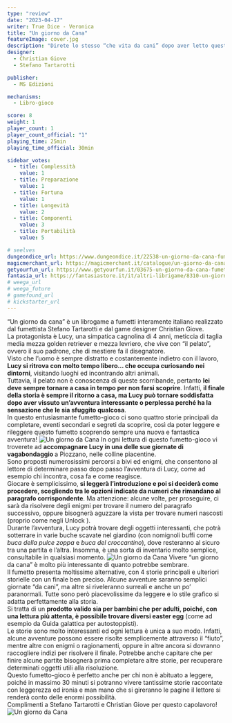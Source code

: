 ```yaml
---
type: "review"
date: "2023-04-17"
writer: True Dice - Veronica
title: "Un giorno da Cana"
featureImage: cover.jpg
description: "Direte lo stesso “che vita da cani” dopo aver letto questo fumetto-gioco?"
designer:
  - Christian Giove
  - Stefano Tartarotti

publisher:
  - MS Edizioni

mechanisms:
  - Libro-gioco

score: 8
weight: 1
player_count: 1
player_count_official: "1"
playing_time: 25min
playing_time_official: 30min

sidebar_votes:
  - title: Complessità
    value: 1
  - title: Preparazione
    value: 1
  - title: Fortuna
    value: 1
  - title: Longevità
    value: 2
  - title: Componenti
    value: 3
  - title: Portabilità
    value: 5

# seelves
dungeondice_url: https://www.dungeondice.it/22538-un-giorno-da-cana-fumetto-gioco.html
magicmerchant_url: https://magicmerchant.it/catalogue/un-giorno-da-cana-fumetto-gioco-47970/
getyourfun_url: https://www.getyourfun.it/03675-un-giorno-da-cana-fumetto-gioco-libri-game.html
fantasia_url: https://fantasiastore.it/it/altri-librigame/8310-un-giorno-da-cana-fumetto-gioco.html
# weega_url
# weega_future
# gamefound_url
# kickstarter_url
---
```


<Setting>
  “Un giorno da cana” è un librogame a fumetti interamente italiano realizzato dal fumettista Stefano Tartarotti e dal game designer Christian Giove.<br />
La protagonista è Lucy, una simpatica cagnolina di 4 anni, meticcia di taglia media mezza golden retriever e mezza levriero, che vive con “il pelato”, ovvero il suo padrone, che di mestiere fa il disegnatore. <br />
Visto che l’uomo è sempre distratto e costantemente indietro con il lavoro, <strong>Lucy si ritrova con molto tempo libero… che occupa curiosando nei dintorni</strong>, visitando luoghi ed incontrando altri animali. <br />
Tuttavia, il pelato non è conoscenza di queste scorribande, pertanto <strong>lei deve sempre tornare a casa in tempo per non farsi scoprire</strong>. Infatti, <strong>il finale della storia è sempre il ritorno a casa, ma Lucy può tornare soddisfatta dopo aver vissuto un’avventura interessante o perplessa perché ha la sensazione che le sia sfuggito qualcosa</strong>.<br />
In questo entusiasmante fumetto-gioco ci sono quattro storie principali da completare, eventi secondari e segreti da scoprire, così da poter leggere e rileggere questo fumetto scoprendo sempre una nuova e fantastica avventura!

</Setting>

<img src="./game1.jpg" alt="Un giorno da Cana" />

<Rules>
 In ogni lettura di questo fumetto-gioco vi troverete ad <strong>accompagnare Lucy in una delle sue giornate di vagabondaggio </strong>a Piozzano, nelle colline piacentine.<br />
Sono proposti numerosissimi percorsi a bivi ed enigmi, che consentono al lettore di determinare passo dopo passo l’avventura di Lucy, come ad esempio chi incontra, cosa fa e come reagisce.<br />
Giocare è semplicissimo, <strong>si leggerà l’introduzione e poi si deciderà come procedere, scegliendo tra le opzioni indicate da numeri che rimandano al paragrafo corrispondente</strong>. Ma attenzione: alcune volte, per proseguire, ci sarà da risolvere degli enigmi per trovare il numero del paragrafo successivo, oppure bisognerà aguzzare la vista per trovare numeri nascosti (proprio come negli <Link to="/reviews/unlock-escape-adventures/"> Unlock </Link>).<br />
Durante l’avventura, Lucy potrà trovare degli oggetti interessanti, che potrà sotterrare in varie buche scavate nel giardino (con nomignoli buffi come <em>buca della pulce zoppa</em> e <em>buca del croccantino</em>), dove resteranno al sicuro tra una partita e l’altra. Insomma, è una sorta di inventario molto semplice, consultabile in qualsiasi momento.

</Rules>

<img src="./game2.jpg" alt="Un giorno da Cana" />

<Feedback>
  Vivere “un giorno da cana” è molto più interessante di quanto potrebbe sembrare. <br />
Il fumetto presenta moltissime alternative, con 4 storie principali e ulteriori storielle con un finale ben preciso. Alcune avventure saranno semplici giornate “da cani”, ma altre si riveleranno surreali e anche un po’ paranormali. Tutte sono però piacevolissime da leggere e lo stile grafico si adatta perfettamente alla storia. <br />
Si tratta di un <strong>prodotto valido sia per bambini che per adulti, poiché, con una lettura più attenta, è possibile trovare diversi easter egg</strong> (come ad esempio da Guida galattica per autostoppisti).<br />
Le storie sono molto interessanti ed ogni lettura è unica a suo modo. Infatti, alcune avventure possono essere risolte semplicemente attraverso il “fiuto”, mentre altre con enigmi o ragionamenti, oppure in altre ancora si dovranno raccogliere indizi per risolvere il finale. Potrebbe anche capitare che per finire alcune partite bisognerà prima completare altre storie, per recuperare determinati oggetti utili alla risoluzione. <br />
Questo fumetto-gioco è perfetto anche per chi non è abituato a leggere, poiché in massimo 30 minuti si potranno vivere tantissime storie raccontate con leggerezza ed ironia e man mano che si gireranno le pagine il lettore si renderà conto delle enormi possibilità. <br />
Complimenti a <Link to="/designers/stefano-tartarotti">Stefano Tartarotti</Link> e <Link to="/designers/christian-giove">Christian Giove</Link> per questo capolavoro!

</Feedback>

<img src="./game3.jpg" alt="Un giorno da Cana" />
